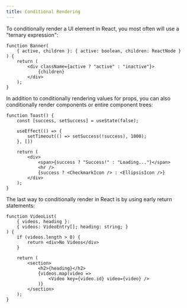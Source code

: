 ```yaml
---
title: Conditional Rendering
---
```


To conditionally render a UI element in React, you most often will use a "ternary expression": 

```tsx 'active ? "active" : "inactive"'
function Banner(
    { active, children }: { active: boolean, children: ReactNode }
) {
    return (
        <div className={active ? "active" : "inactive"}>
            {children}
        </div>
    );
}
```

In addition to conditionally rendering values for props, you can also conditionally render components or entire component trees:

```tsx "{success ? <CheckmarkIcon /> : <EllipsisIcon />}"
function Toast() {
    const [success, setSuccess] = useState(false);

    useEffect(() => {
        setTimeout(() => setSuccess(!success), 1000);
    }, [])

    return (
        <div>
            <span>{success ? "Success!" : "Loading..."}</span>
            <hr />
            {success ? <CheckmarkIcon /> : <EllipsisIcon />}
        </div>
    );
}
```

The last way to conditionally render in React is by using early return statements:

```tsx "return <div>No Videos</div>"
function VideoList(
    { videos, heading }: 
    { videos: VideoEntry[]; heading: string; }
) {
    if (videos.length > 0) {
        return <div>No Videos</div>
    }

    return (
        <section>
            <h2>{heading}</h2>
            {videos.map(video =>
                <Video key={video.id} video={video} />
            )}
        </section>
    );
}
```